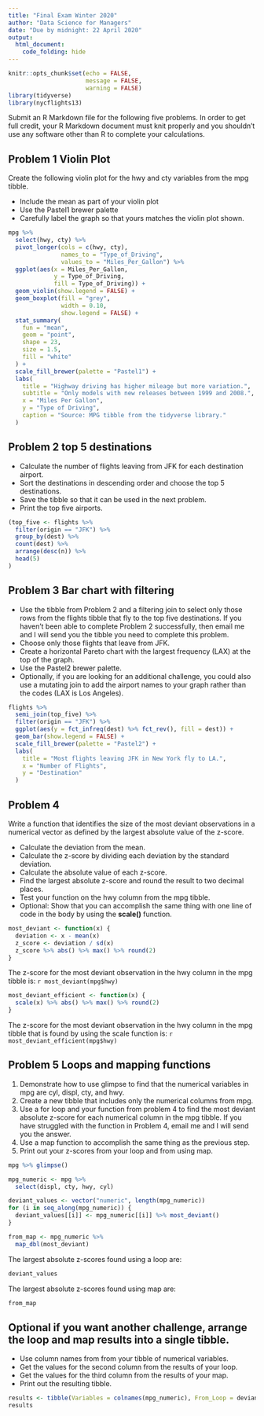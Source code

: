```yaml
---
title: "Final Exam Winter 2020"
author: "Data Science for Managers"
date: "Due by midnight: 22 April 2020"
output:
  html_document:
    code_folding: hide
---
```


```r
knitr::opts_chunk$set(echo = FALSE,
                      message = FALSE,
                      warning = FALSE)
library(tidyverse)
library(nycflights13)
```

Submit an R Markdown file for the following five problems. In order to get full credit, your R Markdown document must knit properly and you shouldn't use any software other than R to complete your calculations.    

## Problem 1 Violin Plot

Create the following violin plot for the hwy and cty variables from the mpg tibble.

* Include the mean as part of your violin plot
* Use the Pastel1 brewer palette
* Carefully label the graph so that yours matches the violin plot shown.

```r
mpg %>%
  select(hwy, cty) %>%
  pivot_longer(cols = c(hwy, cty),
               names_to = "Type_of_Driving",
               values_to = "Miles_Per_Gallon") %>%
  ggplot(aes(x = Miles_Per_Gallon,
             y = Type_of_Driving,
             fill = Type_of_Driving)) +
  geom_violin(show.legend = FALSE) +
  geom_boxplot(fill = "grey",
               width = 0.10,
               show.legend = FALSE) +
  stat_summary(
    fun = "mean",
    geom = "point",
    shape = 23,
    size = 1.5,
    fill = "white"
  ) +
  scale_fill_brewer(palette = "Pastel1") +
  labs(
    title = "Highway driving has higher mileage but more variation.",
    subtitle = "Only models with new releases between 1999 and 2008.",
    x = "Miles Per Gallon",
    y = "Type of Driving",
    caption = "Source: MPG tibble from the tidyverse library."
  )
```

## Problem 2 top 5 destinations

* Calculate the number of flights leaving from JFK for each destination airport.
* Sort the destinations in descending order and choose the top 5 destinations.
* Save the tibble so that it can be used in the next problem.
* Print the top five airports.

```r
(top_five <- flights %>% 
  filter(origin == "JFK") %>% 
  group_by(dest) %>% 
  count(dest) %>% 
  arrange(desc(n)) %>% 
  head(5)
)
```

## Problem 3 Bar chart with filtering

* Use the tibble from Problem 2 and a filtering join to select only those rows from the flights tibble that fly to the top five destinations. If you haven't been able to complete Problem 2 successfully, then email me and I will send you the tibble you need to complete this problem.
* Choose only those flights that leave from JFK.
* Create a horizontal Pareto chart with the largest frequency (LAX) at the top of the graph.
* Use the Pastel2 brewer palette.
* Optionally, if you are looking for an additional challenge, you could also use a mutating join to add the airport names to your graph rather than the codes (LAX is Los Angeles).

```r
flights %>% 
  semi_join(top_five) %>%
  filter(origin == "JFK") %>% 
  ggplot(aes(y = fct_infreq(dest) %>% fct_rev(), fill = dest)) +
  geom_bar(show.legend = FALSE) + 
  scale_fill_brewer(palette = "Pastel2") +
  labs(
    title = "Most flights leaving JFK in New York fly to LA.",
    x = "Number of Flights",
    y = "Destination"
  )
```

## Problem 4 

Write a function that identifies the size of the most deviant observations in a numerical vector as defined by the largest absolute value of the z-score.

* Calculate the deviation from the mean.
* Calculate the z-score by dividing each deviation by the standard deviation.
* Calculate the absolute value of each z-score.
* Find the largest absolute z-score and round the result to two decimal places.
* Test your function on the hwy column from the mpg tibble.
* Optional: Show that you can accomplish the same thing with one line of code in the body by using the **scale()** function.

```r
most_deviant <- function(x) {
  deviation <- x - mean(x)
  z_score <- deviation / sd(x)
  z_score %>% abs() %>% max() %>% round(2)
}
```
The z-score for the most deviant observation in the hwy column in the mpg tibble is: ```r most_deviant(mpg$hwy)```

```r
most_deviant_efficient <- function(x) {
  scale(x) %>% abs() %>% max() %>% round(2)
}
```

The z-score for the most deviant observation in the hwy column in the mpg tibble that is found by using the scale function is: ```r most_deviant_efficient(mpg$hwy)```



## Problem 5 Loops and mapping functions

1. Demonstrate how to use glimpse to find that the numerical variables in mpg are cyl, displ, cty, and hwy.
1. Create a new tibble that includes only the numerical columns from mpg.
1.  Use a for loop and your function from problem 4 to find the most deviant absolute z-score for each numerical column in the mpg tibble. If you have struggled with the function in Problem 4, email me and I will send you the answer.
1.  Use a map function to accomplish the same thing as the previous step.
1.  Print out your z-scores from your loop and from using map.

```r
mpg %>% glimpse()

mpg_numeric <- mpg %>% 
  select(displ, cty, hwy, cyl)

deviant_values <- vector("numeric", length(mpg_numeric))
for (i in seq_along(mpg_numeric)) {
  deviant_values[[i]] <- mpg_numeric[[i]] %>% most_deviant()
}

from_map <- mpg_numeric %>% 
  map_dbl(most_deviant)
```

The largest absolute z-scores found using a loop are:

```r
deviant_values
```

The largest absolute z-scores found using map are:

```r
from_map
```

## Optional if you want another challenge, arrange the loop and map results into a single tibble.

* Use column names from from your tibble of numerical variables.
* Get the values for the second column from the results of your loop.
* Get the values for the third column from the results of your map.
* Print out the resulting tibble.

```r
results <- tibble(Variables = colnames(mpg_numeric), From_Loop = deviant_values, From_Map = from_map)
results
```

